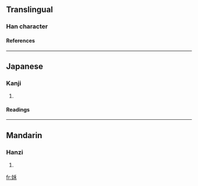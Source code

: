 ==Translingual==
===Han character===
{{Han char|rn=38|rad=女|as=05|sn=8|four=4249<sub>4</sub>|canj=女竹木 (VHD)}}
====References====
{{Han ref|kx=0258.010|dkj=06150|dj=0523.090|hdz=21038.030|uh=59C0|ud=22976|bh=CC51|bd=52305}}

----
==Japanese==
===Kanji===
{{ja-kanji|grade=|rs=女05}}
# {{defn|Japanese}} 
====Readings====
{{ja-readings|on=[[か]] (ka), [[わ]] (wa)|kun=}}
----
==Mandarin==
===Hanzi===
{{cmn-hanzi|pin=[[hé]] (he2)|wg=ho<sup>2</sup>}}
# {{defn|Mandarin}}

[[fr:姀]]